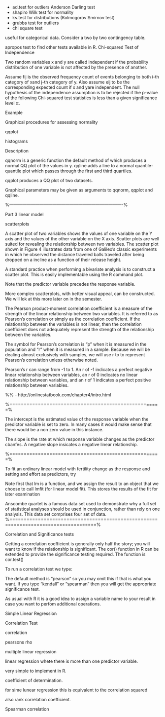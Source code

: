 

\section{Part 2 More inference procedures}
\subsection{Formal tests for Normality}


*  ad.test for outliers Anderson Darling test
*  shapiro Wilk test for normality
*  ks.test for distributions (Kolmogorov Smirnov test)
*  grubbs test for outliers
*  chi square test



useful for categorical data. Consider a two by two contingency table.


apropos test to find other tests available in R. Chi-squared Test of Independence

Two random variables x and y are called independent if the probability distribution of one variable is not affected by the presence of another.

Assume fij is the observed frequency count of events belonging to both i-th category of xand j-th category of y. Also assume eij to be the corresponding expected count if x and yare independent. The null hypothesis of the independence assumption is to be rejected if the p-value of the following Chi-squared test statistics is less than a given significance level α.



Example

 Graphical procedures for assessing normality

qqplot

histograms


\subsection{Quantile-Quantile Plots}

Description

qqnorm is a generic function the default method of which produces a normal QQ plot of the values in y. qqline adds a line to a normal quantile-quantile plot which passes through the first and third quartiles.

qqplot produces a QQ plot of two datasets.

Graphical parameters may be given as arguments to qqnorm, qqplot and qqline.

%-------------------------------------------------------------------------------%


Part 3 linear model

scatterplots


\subsection{Scatter Plot:}

 A scatter plot of two variables shows the values of one variable on the Y axis and the values of the other variable on the X axis. Scatter plots are well suited for revealing the relationship between two variables. The scatter plot shown in Figure 4 illustrates data from one of Galileo's classic experiments in which he observed the distance traveled balls traveled after being dropped on a incline as a function of their release height.



A standard practice when performing a bivariate analysis is to construct a scatter plot. This is easily implementable using the R command plot.

Note that the predictor variable precedes the response variable.

More complex scatterplots, with better visual appeal, can be constructed. We will lok at this more later on in the semester.


The Pearson product-moment correlation coefficient is a measure of the strength of the linear relationship between two variables. It is referred to as Pearson's correlation or simply as the correlation coefficient. If the relationship between the variables is not linear, then the correlation coefficient does not adequately represent the strength of the relationship between the variables.

The symbol for Pearson's correlation is "ρ" when it is measured in the population and "r" when it is measured in a sample. Because we will be dealing almost exclusively with samples, we will use r to to represent Pearson's correlation unless otherwise noted.

Pearson's r can range from -1 to 1. An r of -1 indicates a perfect negative linear relationship between variables, an r of 0 indicates no linear relationship between variables, and an r of 1 indicates a perfect positive relationship between variables. 


%% - http://onlinestatbook.com/chapter4/intro.html

%=====================================================%
\subsection{Simple Linear Regression}


The intercept is the estimated value of the response variable when the predictor variable is set to zero. In many cases it would make sense that there would be a non zero value in this instance.

The slope is the rate at which response variable changes as the predictor cbanfes. A negative slope insicates a negative linear relationship.

%=====================================================%
\subsection{Fitting a Model}

 To fit an ordinary linear model with fertility change as the response and setting and effort as predictors, try

\begin{framed}
\begin{verbatim}
 > lmfit = lm( change ~ setting + effort )
\end{verbatim}
\end{framed}

 Note first that lm is a function, and we assign the result to an object that we choose to call lmfit (for linear model fit). This stores the results of the fit for later examination


\subsection{Correlation }

\begin{itemize}
*  Correlation describes the strength of a relationship between two numeric variables.
*  The strength of the relation is represented in a numeric value known at the correlation coefficient. This coefficient can take a value between -1 and1. Additionally there are no units.

*  A value close to 1 indicates strong linear relation. A value close to Zero indicates no linear relationship at all.importantly it is assumed that the relationship is linear. Some variables will have a non linear relationship.

*  The relevant R command is cor(). There is also a more complex command called cor.test. This command additionally provides a hypothesis test for the estimate.
\begin{itemize}
* [Ho:] The correlation coefficient for the population of values is zero. No linear relationship.
* [Ha:] The coefficient is not zero. Linear relationship exists.
\end{itemize}
*  A confidence interval for the coefficient is provided for in the R output. If the interval includes 0 then we fail to reject the null hypothesis.
\end{itemize}
\subsection{Anscombe Quartet}
Anscombe quartet is a famous data set used to demonstrate why a full set of statistical analyses should be used in conjunction, rather than rely on one analysis. This data set comprises four set of data.
%====================================================================================%

Correlation and Significance tests

Getting a correlation coefficient is generally only half the story; you will want to know if the relationship is significant. The cor() function in R can be extended to provide the significance testing required. The function is cor.test()


To run a correlation test we type:
\begin{framed}
\begin{veratim}
> cor.test(var1, var2, method = "method")
\end{verbatim}
\end{framed}

The default method is "pearson" so you may omit this if that is what you want. If you type "kendall" or "spearman" then you will get the appropriate significance test.

As usual with R it is a good idea to assign a variable name to your result in case you want to perfom additional operations.

Simple Linear Regression

Correlation Test

correlation

pearsons rho



 multiple linear regression


linear regression whete there is more than one predictor variable.

very simple to implement in R.


coefficient of determination. 

for sime lunear regression this is equivalent to the correlation squared


also rank correlation coefficient.

Spearman correlation




